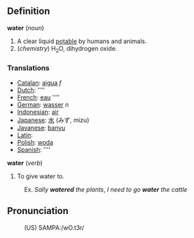 ==Definition==

<b>water</b> (<i>noun</i>)
# A clear liquid [[potable]] by humans and animals.
# (<i>chemistry</i>) H<sub>2</sub>O, dihydrogen oxide.

===Translations===
*[[Catalan]]: [[aigua]] ''f''
*[[Dutch]]: [[]] ''''
*[[French]]: [[eau]] ''''
*[[German]]: [[wasser]] ''n''
*[[Indonesian]]: [[air]]
*[[Japanese]]: [[水]] (みず, mizu)
*[[Javanese]]: [[banyu]]
*[[Latin]]: [[]]
*[[Polish]]: [[woda]]
*[[Spanish]]: [[]] ''''

<b>water</b> (<i>verb</i>)
# To give water to.
:Ex. <i>Sally <b>watered</b> the plants</i>, <i>I need to go <b>water</b> the cattle</i>

==Pronunciation==
:(US) SAMPA:/wO.t3r/
